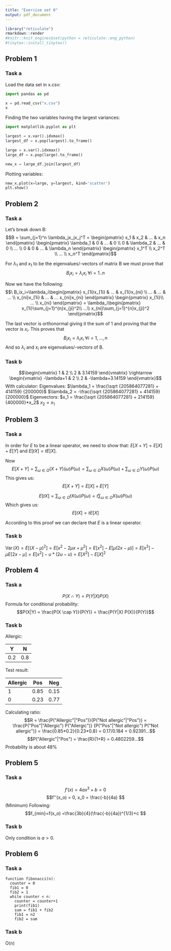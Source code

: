 ```yaml
---
title: "Exercise set 0"
output: pdf_document
---
```

```r
library("reticulate")
rmarkdown::render
#knitr::knit_engines$set(python = reticulate::eng_python)
#tinytex::install_tinytex()
```


## Problem 1

### Task a

Load the data set in x.csv:
```python
import pandas as pd

x = pd.read_csv("x.csv")
x
```

Finding the two variables having the largest variances:
```python
import matplotlib.pyplot as plt

largest = x.var().idxmax()
largest_df = x.pop(largest).to_frame()

large = x.var().idxmax()
large_df = x.pop(large).to_frame()

new_x = large_df.join(largest_df)
```

Plotting variables:
```python
new_x.plot(x=large, y=largest, kind='scatter')
plt.show()
```


## Problem 2

### Task a

Let's break down B:
$$B = \sum_{j=1}^n \lambda_jx_jx_j^T =
\begin{pmatrix} x_1 & x_2 & ... & x_n \end{pmatrix} 
\begin{pmatrix} \lambda_1 & 0 & ... & 0 \\ 0 & \lambda_2 & ... & 0 \\ ... \\ 0 & 0 & ... &  \lambda_n \end{pmatrix}
\begin{pmatrix} x_1^T \\  x_2^T \\ ... \\  x_n^T \end{pmatrix}$$

For $\lambda_1$ and $x_1$ to be the eigenvalues/-vectors of matrix B we must prove that $$B_i x_i=\lambda_i x_i\ \forall i=1..n$$

Now we have the following:
$$\ B_ix_i=\lambda_i\begin{pmatrix}
x_{1i}x_{1i} & ... & x_{1i}x_{ni} \\ 
 ... & ... & ... \\ 
x_{ni}x_{1i} & ... & ... x_{ni}x_{ni}
\end{pmatrix} \begin{pmatrix}
x_{1i}\\ 
... \\ 
x_{ni}
\end{pmatrix}
= \lambda_i\begin{pmatrix}
x_{1i}\sum_{j=1}^{n}x_{ji}^2\\ 
...\\ 
x_{ni}\sum_{j=1}^{n}x_{ji}^2
\end{pmatrix}$$

The last vector is orthonormal giving it the sum of 1 and proving that the vector is $x_i$. This proves that $$B_ix_i=\lambda_ix_i\ \forall i=1,...,n$$
And so $\lambda_i$ and $x_i$ are eigenvalues/-vectors of B.

### Task b

$$\begin{vmatrix} 1 & 2 \\ 2 & 3.14159 \end{vmatrix}
\rightarrow
\begin{vmatrix} -\lambda+1 & 2 \\ 2 & -\lambda+3.14159 \end{vmatrix}$$
With calculator:
Eigenvalues:
$\lambda_1 = \frac{\sqrt {205864077281} + 414159} {200000}$
$\lambda_2 = -\frac{\sqrt {205864077281} + 414159} {200000}$
Eigenvectors:
$x_1 = \frac{\sqrt {205864077281} + 214159} {400000}*x_2$
$x_2 = x_1$


## Problem 3

### Task a

In order for $E$ to be a linear operator, we need to show that: $E[X+Y]=E[X]+E[Y]$ and $E[tX]=tE[X]$.

Now $$E[X+Y]=\sum_{\omega\in\Omega}(X+Y)(\omega)P(\omega)
= \sum_{\omega\in\Omega}X(\omega)P(\omega)+\sum_{\omega\in\Omega}Y(\omega)P(\omega)$$
This gives us: $$E[X+Y] = E[X]+E[Y]$$

$$E[tX]=\sum_{\omega\in\Omega}tX(\omega)P(\omega)=t\sum_{\omega\in\Omega}X(\omega)P(\omega)$$
Which gives us: $$E[tX]=tE[X]$$

According to this proof we can declare that $E$ is a linear operator.

### Task b
$\operatorname{Var}(X) = E[(X-\mu)^2] = E[x^2-2\mu x+\mu^2] = E[x^2]-E[\mu(2x-\mu)] = E[x^2]-\mu E[2x-\mu] = E[x^2]-u*(2u-u) = E[X^2]-E[X]^2$


## Problem 4

### Task a
$$P(X \cap Y) = P(Y|X) P(X)$$
Formula for conditional probability:
$$P(X|Y) = \frac{P(X \cap Y)}{P(Y)} = \frac{P(Y|X) P(X)}{P(Y)}$$




### Task b

Allergic:

| Y   | N   |
|-----|-----|
| 0.2 | 0.8 |

Test result:

| Allergic | Pos  | Neg  |
|----------|------|------|
| 1        | 0.85 | 0.15 |
| 0        | 0.23 | 0.77 |

Calculating ratio:
$$R = \frac{P("Allergic"|"Pos")}{P("Not allergic"|"Pos")}
= \frac{P("Pos"|"Allergic") P("Allergic")}
{P("Pos"|"Not allergic") P("Not allergic")}
= \frac{0.85*0.2}{0.23*0.8} = 0.17/0.184 = 0.92391...$$
$$P("Allergic"|"Pos")
= \frac{R}{1+R}
= 0.4802259...$$
Probability is about 48%


## Problem 5

### Task a
$$f'(x) = 4ax^3+b = 0 $$
$$f''(x_o) = 0, x_0 = \frac{-b}{4a} $$ (Minimum)
Following:
$$f_{min}=f(x_o) =\frac{3b}{4}(\frac{-b}{4a})^{1/3}+c $$

### Task b
Only condition is $a > 0$.


## Problem 6

### Task a
```
function fibonacci(n):
  counter = 0
  fib1 = 0
  fib2 = 1
  while counter < n:
    counter = counter+1
    print(fib1)
    sum = fib1 + fib2
    fib1 = n2
    fib2 = sum
```

### Task b
O(n)